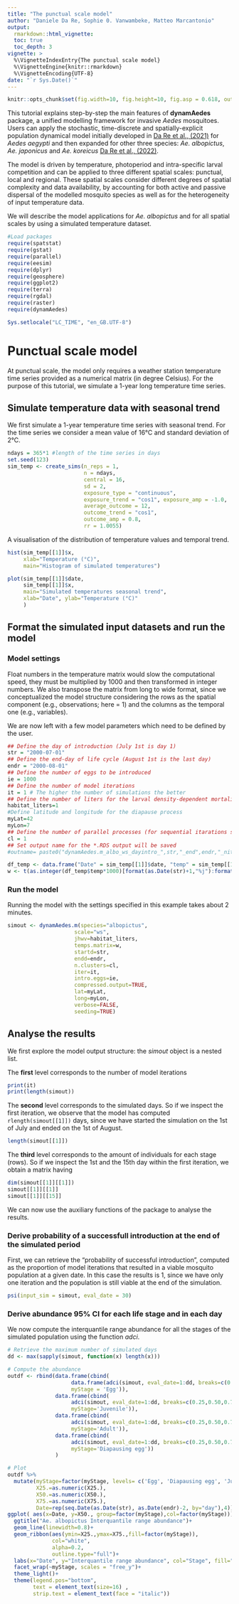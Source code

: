 ```yaml
---
title: "The punctual scale model"
author: "Daniele Da Re, Sophie 0. Vanwambeke, Matteo Marcantonio"
output: 
  rmarkdown::html_vignette:
  toc: true
  toc_depth: 3
vignette: >
  %\VignetteIndexEntry{The punctual scale model}
  %\VignetteEngine{knitr::rmarkdown}
  %\VignetteEncoding{UTF-8}
date: "`r Sys.Date()`"
---
```


```r
knitr::opts_chunk$set(fig.width=10, fig.height=10, fig.asp = 0.618, out.width = "95%", fig.align = "center", fig.dpi = 150, collapse = FALSE, comment = "#") 
```

This tutorial explains step-by-step the main features of **dynamAedes** package, a unified modelling framework for invasive *Aedes* mosquitoes. Users can apply the stochastic, time-discrete and spatially-explicit population dynamical model initially developed in [Da Re et al., (2021)](https://doi.org/10.1016/j.ecoinf.2020.101180) for *Aedes aegypti* and then expanded for other three species: *Ae. albopictus*, *Ae. japonicus* and *Ae. koreicus* [Da Re et al., (2022)](https://doi.org/10.1186/s13071-022-05414-4).

The model is driven by temperature, photoperiod and intra-specific larval competition and can be applied to three different spatial scales: punctual, local and regional. These spatial scales consider different degrees of spatial complexity and data availability, by accounting for both active and passive dispersal of the modelled mosquito species as well as for the heterogeneity of input temperature data.

We will describe the model applications for *Ae. albopictus* and for all spatial scales by using a simulated temperature dataset.

```r
#Load packages
require(spatstat)
require(gstat)
require(parallel)
require(eesim)
require(dplyr)
require(geosphere)
require(ggplot2)
require(terra)
require(rgdal)
require(raster)
require(dynamAedes)

Sys.setlocale("LC_TIME", "en_GB.UTF-8")  
```

# Punctual scale model
At punctual scale, the model only requires a weather station temperature time series provided as a numerical matrix (in degree Celsius). For the purpose of this tutorial, we simulate a 1-year long temperature time series.

## Simulate temperature data with seasonal trend
We first simulate a 1-year temperature time series with seasonal trend. For the time series we consider a mean value of 16°C and standard deviation of 2°C.

```r
ndays = 365*1 #length of the time series in days
set.seed(123)
sim_temp <- create_sims(n_reps = 1, 
                        n = ndays, 
                        central = 16, 
                        sd = 2, 
                        exposure_type = "continuous", 
                        exposure_trend = "cos1", exposure_amp = -1.0, 
                        average_outcome = 12,
                        outcome_trend = "cos1",
                        outcome_amp = 0.8, 
                        rr = 1.0055)
```

A visualisation of the distribution of temperature values and temporal trend.
```r
hist(sim_temp[[1]]$x, 
     xlab="Temperature (°C)", 
     main="Histogram of simulated temperatures")

plot(sim_temp[[1]]$date,
     sim_temp[[1]]$x,
     main="Simulated temperatures seasonal trend", 
     xlab="Date", ylab="Temperature (°C)"
     )
```

## Format the simulated input datasets and run the model
### Model settings
Float numbers in the temperature matrix would slow the computational speed, they must be multiplied by 1000 and then transformed in integer numbers. We also transpose the matrix from long to wide format, since we conceptualized the model structure considering the rows as the spatial component (e.g., observations; here = 1) and the columns as the temporal one (e.g., variables).

We are now left with a few model parameters which need to be defined by the user.
```r
## Define the day of introduction (July 1st is day 1)
str = "2000-07-01"
## Define the end-day of life cycle (August 1st is the last day)
endr = "2000-08-01"
## Define the number of eggs to be introduced
ie = 1000
## Define the number of model iterations
it = 1 # The higher the number of simulations the better
## Define the number of liters for the larval density-dependent mortality
habitat_liters=1
#Define latitude and longitude for the diapause process
myLat=42
myLon=7
## Define the number of parallel processes (for sequential itarations set nc=1)
cl = 1
## Set output name for the *.RDS output will be saved
#outname= paste0("dynamAedes.m_albo_ws_dayintro_",str,"_end",endr,"_niters",it,"_neggs",ie)
```

```r
df_temp <- data.frame("Date" = sim_temp[[1]]$date, "temp" = sim_temp[[1]]$x)
w <- t(as.integer(df_temp$temp*1000)[format(as.Date(str)+1,"%j"):format(as.Date(endr)+1,"%j")])
```

### Run the model
Running the model with the settings specified in this example takes about 2 minutes.
```r
simout <- dynamAedes.m(species="albopictus", 
                     scale="ws",  
                     jhwv=habitat_liters,  
                     temps.matrix=w,  
                     startd=str, 
                     endd=endr,  
                     n.clusters=cl, 
                     iter=it,  
                     intro.eggs=ie,  
                     compressed.output=TRUE, 
                     lat=myLat, 
                     long=myLon,
                     verbose=FALSE,
                     seeding=TRUE)
```

## Analyse the results
We first explore the model output structure: the *simout* object is a nested list.

The **first** level corresponds to the number of model iterations
```r
print(it)
print(length(simout))
```
The **second** level corresponds to the simulated days.
So if we inspect the first iteration, we observe that the model has computed `rlength(simout[[1]])` days, since we have started the simulation on the 1st of July and ended on the 1st of August.

```r
length(simout[[1]])
```

The **third** level corresponds to the amount of individuals for each stage (rows).
So if we inspect the 1st and the 15th day within the first iteration, we obtain a matrix having
```r
dim(simout[[1]][[1]])
simout[[1]][[1]]
simout[[1]][[15]]
```
We can now use the auxiliary functions of the package to analyse the results. 

### Derive probability of a successfull introduction at the end of the simulated period
First, we can retrieve the "probability of successful introduction", computed as the proportion of model
iterations that resulted in a viable mosquito population at a given date. In this case the results is 1, since we have only one iteration and the population is still viable at the end of the simulation.

```r
psi(input_sim = simout, eval_date = 30)
```

### Derive abundance 95% CI for each life stage and in each day
We now compute the interquantile range abundance for all the stages of the simulated population using the function *adci*.
```r
# Retrieve the maximum number of simulated days
dd <- max(sapply(simout, function(x) length(x)))

# Compute the abundance
outdf <- rbind(data.frame(cbind(
                    data.frame(adci(simout, eval_date=1:dd, breaks=c(0.25,0.50,0.75), st=1)), 
                    myStage = 'Egg')),
               data.frame(cbind(
                    adci(simout, eval_date=1:dd, breaks=c(0.25,0.50,0.75), st=2), 
                    myStage='Juvenile')),
               data.frame(cbind(
                    adci(simout, eval_date=1:dd, breaks=c(0.25,0.50,0.75), st=3), 
                    myStage='Adult')),
               data.frame(cbind(
                    adci(simout, eval_date=1:dd, breaks=c(0.25,0.50,0.75), st=4), 
                    myStage='Diapausing egg'))
               )

# Plot
outdf %>% 
  mutate(myStage=factor(myStage, levels= c('Egg', 'Diapausing egg', 'Juvenile', 'Adult')), 
         X25.=as.numeric(X25.), 
         X50.=as.numeric(X50.),
         X75.=as.numeric(X75.), 
         Date=rep(seq.Date(as.Date(str), as.Date(endr)-2, by="day"),4)) %>% 
ggplot( aes(x=Date, y=X50., group=factor(myStage),col=factor(myStage))) +
  ggtitle("Ae. albopictus Interquantile range abundance")+
  geom_line(linewidth=0.8)+
  geom_ribbon(aes(ymin=X25.,ymax=X75.,fill=factor(myStage)),
              col="white",
              alpha=0.2,
              outline.type="full")+
  labs(x="Date", y="Interquantile range abundance", col="Stage", fill="Stage")+
  facet_wrap(~myStage, scales = "free_y")+
  theme_light()+
  theme(legend.pos="bottom",  
        text = element_text(size=16) , 
        strip.text = element_text(face = "italic"))
```
